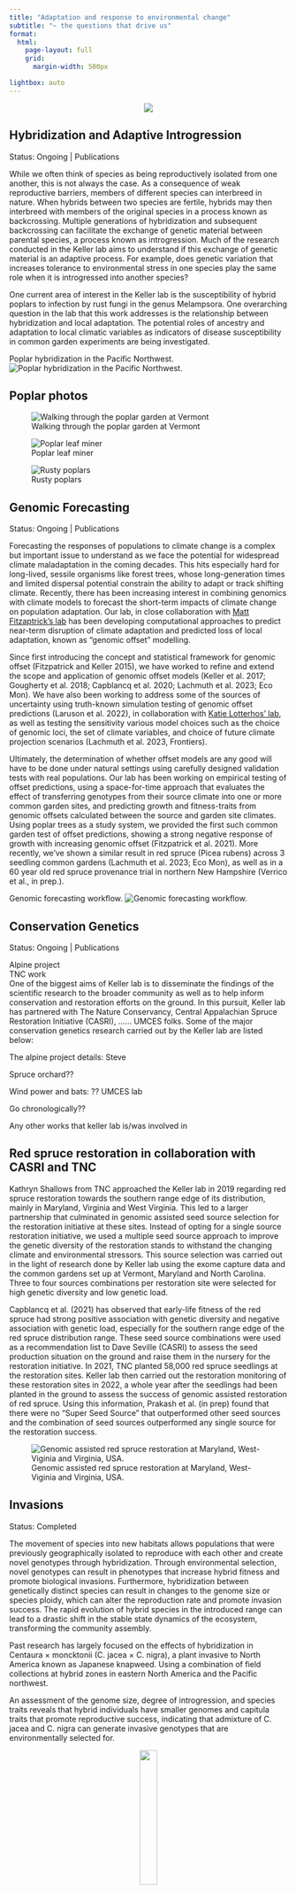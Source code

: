 ```yaml
---
title: "Adaptation and response to environmental change"
subtitle: "~ the questions that drive us" 
format: 
  html:
    page-layout: full
    grid:
      margin-width: 500px

lightbox: auto
---  
```






<center>
:::{.column-screen}
![](website_banner_research_transparent_background3.png){.no-lightbox}
:::
</center>



::::: {.column-screen}

:::::

## Hybridization and Adaptive Introgression
<a>Status: Ongoing</a> \| <a>Publications</a><br>

:::: {layout="[ 100, 0 ]"}

::: {#first-column}
While we often think of species as being reproductively isolated from one another, this is not always the case. As a consequence of weak reproductive barriers, members of different species can interbreed in nature. When hybrids between two species are fertile, hybrids may then interbreed with members of the original species in a process known as backcrossing. Multiple generations of hybridization and subsequent backcrossing can facilitate the exchange of genetic material between parental species, a process known as introgression. Much of the research conducted in the Keller lab aims to understand if this exchange of genetic material is an adaptive process. For example, does genetic variation that increases tolerance to environmental stress in one species play the same role when it is introgressed into another species?   

One current area of interest in the Keller lab is the susceptibility of hybrid poplars to infection by rust fungi in the genus Melampsora. One overarching question in the lab that this work addresses is the relationship between hybridization and local adaptation. The potential roles of ancestry and adaptation to local climatic variables as indicators of disease susceptibility in common garden experiments are being investigated.  

::: 


::: {.column-margin}
Poplar hybridization in the Pacific Northwest.
![Poplar hybridization in the Pacific Northwest.](poplar_introgression.jpg){.lightbox group="poplar"}  

:::

::::


:::: {.callout-note collapse="true" appearance="minimal} 

## Poplar photos
::: {layout-nrow=1}
![Walking through the poplar garden at Vermont](./poplar/common_garden_walk.jpg){group="poplar"}

![Poplar leaf miner](./poplar/poplar_leaf_miner.jpg){group="poplar"}

![Rusty poplars](./poplar/rusty.jpg){group="poplar"}
:::
::::
 



## Genomic Forecasting  
<a>Status: Ongoing</a> \| <a>Publications</a><br>

:::: {layout="[ 100, 0 ]"}

::: {#first-column}
Forecasting the responses of populations to climate change is a complex but important issue to understand as we face the potential for widespread climate maladaptation in the coming decades. This hits especially hard for long-lived, sessile organisms like forest trees, whose long-generation times and limited dispersal potential constrain the ability to adapt or track shifting climate. Recently, there has been increasing interest in combining genomics with climate models to forecast the short-term impacts of climate change on population adaptation. Our lab, in close collaboration with [Matt Fitzaptrick’s lab](https://mfitzpatrick.al.umces.edu/Site/Welcome.html) has been developing computational approaches to predict near-term disruption of climate adaptation and predicted loss of local adaptation, known as “genomic offset” modelling. 

Since first introducing the concept and statistical framework for genomic offset (Fitzpatrick and Keller 2015), we have worked to refine and extend the scope and application of genomic offset models (Keller et al. 2017; Gougherty et al. 2018; Capblancq et al. 2020; Lachmuth et al. 2023; Eco Mon). We have also been working to address some of the sources of uncertainty using truth-known simulation testing of genomic offset predictions (Laruson et al. 2022), in collaboration with [Katie Lotterhos’ lab](https://sites.google.com/site/katielotterhos/home), as well as testing the sensitivity various model choices such as the choice of genomic loci, the set of climate variables, and choice of future climate projection scenarios (Lachmuth et al. 2023, Frontiers).  

Ultimately, the determination of whether offset models are any good will have to be done under natural settings using carefully designed validation tests with real populations. Our lab has been working on empirical testing of offset predictions, using a space-for-time approach that evaluates the effect of transferring genotypes from their source climate into one or more common garden sites, and predicting growth and fitness-traits from genomic offsets calculated between the source and garden site climates. Using poplar trees as a study system, we provided the first such common garden test of offset predictions, showing a strong negative response of growth with increasing genomic offset (Fitzpatrick et al. 2021). More recently, we've shown a similar result in red spruce (Picea rubens) across 3 seedling common gardens (Lachmuth et al. 2023; Eco Mon), as well as in a 60 year old red spruce provenance trial in northern New Hampshire (Verrico et al., in prep.). 

::: 


::: {#second-column .column-margin}

Genomic forecasting workflow.
![Genomic forecasting workflow.](genomic_forecasting.png){.lightbox group="forecasting"}  

:::


::::


## Conservation Genetics  

<a>Status: Ongoing</a> \| <a>Publications</a><br>

Alpine project  
TNC work  
One of the biggest aims of Keller lab is to disseminate the findings of the scientific research to the broader community as well as to help inform conservation and restoration efforts on the ground. In this pursuit, Keller lab has partnered with The Nature Conservancy, Central Appalachian Spruce Restoration Initiative (CASRI), …… UMCES folks. Some of the major conservation  genetics research carried out by the Keller lab are listed below:  


The alpine project details: Steve  

Spruce orchard??  

   

Wind power and bats: ?? UMCES lab

Go chronologically??

Any other works that keller lab is/was involved in


::: {.callout-note collapse="true" appearance="minimal} 

## Red spruce restoration in collaboration with CASRI and TNC

Kathryn Shallows from TNC approached the Keller lab in 2019 regarding red spruce restoration towards the southern range edge of its distribution, mainly in Maryland, Virginia and West Virginia. This led to a larger partnership that culminated in genomic assisted seed source selection for the restoration initiative at these sites. Instead of opting for a single source restoration initiative, we used a multiple seed source approach to improve the genetic diversity of the restoration stands to withstand the changing climate and environmental stressors. This source selection was carried out in the light of research done by Keller lab using the exome capture data and the common gardens set up at Vermont, Maryland and North Carolina. Three to four sources combinations per restoration site were selected for high genetic diversity and low genetic load.   

|
Capblancq et al. (2021) has observed that early-life fitness of the red spruce had strong positive association with genetic diversity and negative association with genetic load, especially for the southern range edge of the red spruce distribution range. These seed source combinations were used as a recommendation list to Dave Seville (CASRI) to assess the seed production situation on the ground and raise them in the nursery for the restoration initiative. In 2021, TNC planted 58,000 red spruce seedlings at the restoration sites. Keller lab then carried out the restoration monitoring of these restoration sites in 2022, a whole year after the seedlings had been planted in the ground to assess the success of genomic assisted restoration of red spruce. Using this information, Prakash et al. (in prep) found that there were no “Super Seed Source” that outperformed other seed sources and the combination of seed sources outperformed any single source for the restoration success.


![Genomic assisted red spruce restoration at Maryland, West-Viginia and Virginia, USA.](TNC_conservation_genetics.png){.lightbox group="red-spruce"}
:::


## Invasions  
<a>Status: Completed</a>

The movement of species into new habitats allows populations that were previously geographically isolated to reproduce with each other and create novel genotypes through hybridization. Through environmental selection, novel genotypes can result in phenotypes that increase hybrid fitness and promote biological invasions. Furthermore, hybridization between genetically distinct species can result in changes to the genome size or species ploidy, which can alter the reproduction rate and promote invasion success. The rapid evolution of hybrid species in the introduced range can lead to a drastic shift in the stable state dynamics of the ecosystem, transforming the community assembly.  

Past research has largely focused on the effects of hybridization in Centaura × moncktonii (C. jacea × C. nigra), a plant invasive to North America known as Japanese knapweed. Using a combination of field collections at hybrid zones in eastern North America and the Pacific northwest.   

An assessment of the genome size, degree of introgression, and species traits reveals that hybrid individuals have smaller genomes and capitula traits that promote reproductive success, indicating that admixture of C. jacea and C. nigra can generate invasive genotypes that are environmentally selected for. 






<center>

<img src="../img/UVM_logo_green.png" style="height: 25%; width: 25%; object-fit: contain" onclick="window.open(&apos;https://www.uvm.edu&apos;, &apos;blank&apos;);"/>

<center>